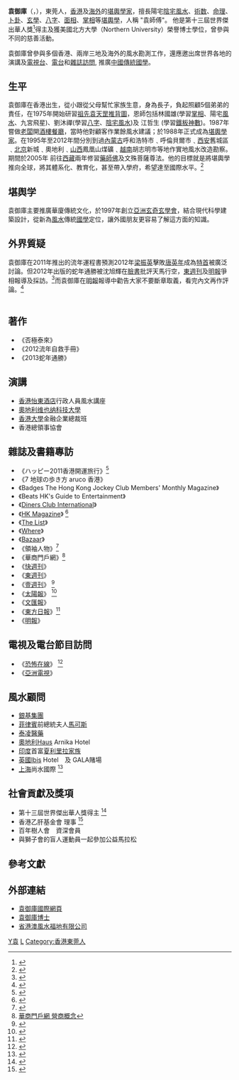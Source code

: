 {{inappropriate tone|time=2014-01-09T14:09:29+00:00}}
{{Infobox person
| name          = 袁御庫
| image         = 
| alt           = 
| caption       = 
| birth_name    = 
| birth_date    = {{birth year and age|1963}}
| birth_place   = {{HKG-1959}}
| death_date    = 
| death_place   = 
| nationality   = {{CNHK}}
| other_names   = 
| occupation    = [[堪輿學家|堪輿學家]]
| education     = 美國北方大學榮譽博士學位
| years_active  = 1988年至今
| known_for     = 
| notable_works = 
| awards        = 世界傑出華人獎
| website       = {{URL|www.master-yuen.com}}
}}

'''袁御庫'''（{{lang-en|Yuen Yu Fu}}，{{bd|1963年}}），東莞人，[[香港|香港]]及[[海外|海外]]的[[堪輿學家|堪輿學家]]，擅長陽宅[[陰宅|陰宅]][[風水|風水]]、[[術数|術数]]、[[命理|命理]]、[[卜卦|卜卦]]、[[玄學|玄學]]、[[八字|八字]]、[[面相|面相]]、[[掌相|掌相]]等[[堪輿學|堪輿學]]，人稱 "袁師傅"。 他是第十三屆世界傑出華人獎<ref>{{Cite web |url=http://www.wcbfund.com/ |title=世界傑出華人獎 |accessdate=2014-01-09 |archive-date=2014-01-09 |archive-url=https://web.archive.org/web/20140109095119/http://www.wcbfund.com/ |dead-url=no }}</ref>得主及獲美國北方大學（Northern University）榮譽博士學位，曾參與不同的慈善活動。

袁御庫曾參與多個香港、兩岸三地及海外的風水勘測工作，還應邀出席世界各地的演講及[[電視台|電視台]]、[[電台|電台]]和[[雜誌|雜誌]][[訪問|訪問]], 推廣[[中國|中國]][[傳統|傳統]][[國學|國學]]。


==生平==
袁御庫在香港出生，從小跟從父母幫忙家族生意，身為長子，負起照顧5個弟弟的責任，在1975年開始研習[[祖先|祖先]][[袁天罡|袁天罡]][[推背圖|推背圖]]，恩師包括林國雄(學習[[掌相|掌相]]、陽宅[[風水|風水]]、九宮飛星)、劉沐禪(學習[[八字|八字]]、[[陰宅|陰宅]][[風水|風水]])及 江哲生 (學習[[鐵板神數|鐵板神數]])。1987年嘗做[[老闆|老闆]]開[[酒樓|酒樓]][[餐廳|餐廳]]，當時他對顧客作業餘風水建議；於1988年正式成為[[堪輿學家|堪輿學家]]。在1995年至2012年間分別到過[[內蒙古|內蒙古]]呼和浩特市﹑呼倫貝爾市﹑[[西安|西安]]舊城區﹑[[北京|北京]]新城﹑奧地利﹑[[山西|山西]]鳳凰山煤礦﹑[[越南|越南]]胡志明市等地作實地風水改造勘察。期間於2005年 前往[[西藏|西藏]]兩年修習[[藥師佛|藥師佛]]及文殊菩薩尊法。他的目標就是將堪輿學推向全球，將其體系化、教育化，甚至帶入學府，希望達至國際水平。<ref>{{Cite web |url=http://paper.wenweipo.com/2013/05/04/zt1305040020.htm |title=文匯報 袁御庫博士 中國智慧 華人俊傑 審時度勢屢創商業奇跡 |accessdate=2014-01-09 |archive-date=2014-01-09 |archive-url=https://web.archive.org/web/20140109055638/http://paper.wenweipo.com/2013/05/04/zt1305040020.htm |dead-url=no }}</ref>

==堪舆学== 
袁御庫主要推廣華廈傳統文化，於1997年創立[[亞洲玄奇玄學會|亞洲玄奇玄學會]]，結合現代科學建築設計，從新為[[風水|風水]]傳統[[國學|國學]]定位，讓外國朋友更容易了解這方面的知識。

==外界質疑== 
袁御庫在2011年推出的流年運程書預測2012年[[梁振英|梁振英]]擊敗[[唐英年|唐英年]]成為[[特首|特首]]被廣泛討論。但2012年出版的蛇年通勝被沈旭輝在[[臉書|臉書]]批評天馬行空，[[東週刊|東週刊]]及[[明報|明報]]爭相報導及採訪。<ref>{{Cite web |url=http://eastweek.my-magazine.me/?aid=30932 |title=東週刊 |accessdate=2014-01-09 |archive-date=2014-01-09 |archive-url=https://web.archive.org/web/20140109200737/http://eastweek.my-magazine.me/?aid=30932 |dead-url=no }}</ref>而袁御庫在[[明報|明報]]報導中勸告大家不要斷章取義，看完內文再作評論。<ref>{{Cite web |url=http://news.sina.com.hk/news/20140107/-3-3159214/1.html |title=明報 |access-date=2014-01-09 |archive-date=2014-01-09 |archive-url=https://web.archive.org/web/20140109103831/http://news.sina.com.hk/news/20140107/-3-3159214/1.html |dead-url=no }}</ref><br/><br/>

==著作==
*《否極泰來》
*《2012流年自救手冊》
*《2013蛇年通勝》

==演講==
*[[香港怡東酒店|香港怡東酒店]]行政人員風水講座
*[[奧地利|奧地利]][[维也纳科技大學|维也纳科技大學]]
*[[香港大學|香港大學]]金融企業總裁班
*香港總領事協會

==雜誌及書籍專訪==
*《ハッピー2011香港開運旅行》<ref>{{Cite web |url=http://tokimeki-p.com/tabi/hongkong_kaiun.html |title=日本旅遊書(1) |accessdate=2014-01-09 |archiveurl=https://web.archive.org/web/20140109103646/http://tokimeki-p.com/tabi/hongkong_kaiun.html |archivedate=2014-01-09 |deadurl=yes }}</ref>
*《7 地球の歩き方 aruco 香港》
*《Badges The Hong Kong Jockey Club Members' Monthly Magazine》 
*《Beats HK's Guide to Entertainment》 
*《[[Diners_Club_International|Diners Club International]]》
*《[[HK_Magazine|HK Magazine]]》 <ref>{{Cite web |url=http://hk-magazine.com/city-living/article/feng-your-shui/ |title=HK Magazine Feng Your Shui |accessdate=2014-01-09 |archive-date=2014-01-09 |archive-url=https://web.archive.org/web/20140109101917/http://hk-magazine.com/city-living/article/feng-your-shui/ |dead-url=no }}</ref>
*《[[The_List|The List]]》
*《[[Where|Where]]》 
*《[[Bazaar|Bazaar]]》
*《領袖人物》<ref>{{Cite web |url=http://www.allleaders.com/Magazin/200903/Default.html |title=領袖人物 76期 |access-date=2014-01-09 |archive-date=2014-01-09 |archive-url=https://web.archive.org/web/20140109103735/http://www.allleaders.com/Magazin/200903/Default.html |dead-url=no }}</ref>
*《華商門戶網》<ref>[http://lxrm.chinese-no1.com/20000019/Experience.html 華商門戶網 營商概念]{{Dead link|date=2018年6月 |bot=InternetArchiveBot |fix-attempted=no }}</ref>
*《[[快週刊|快週刊]]》
*《[[東週刊|東週刊]]》
*《[[壹週刊|壹週刊]]》 <ref>{{Cite web |url=http://news.idsam.com/news.xddddd.com/personal.wawa/25017.htm |title=壹週刊 名人超級墓園大曝光 |access-date=2014-01-09 |archive-date=2014-01-09 |archive-url=https://web.archive.org/web/20140109105227/http://news.idsam.com/news.xddddd.com/personal.wawa/25017.htm |dead-url=no }}</ref>
*《[[太陽報|太陽報]]》 <ref>{{Cite web |url=http://the-sun.on.cc/cnt/news/20120328/00408_001.html |title=太陽報 政壇：唐唐大意失特首 |accessdate=2014-01-09 |archive-date=2012-04-30 |archive-url=https://web.archive.org/web/20120430165333/http://the-sun.on.cc/cnt/news/20120328/00408_001.html |dead-url=no }}</ref>
*《[[文汇报_(香港)|文匯報]]》
*《[[東方日報|東方日報]]》<ref>{{Cite web |url=http://orientaldaily.on.cc/cnt/news/20120328/00176_095.html |title=東方日報 政情：神算早批唐唐失荊州 |accessdate=2014-01-09 |archive-date=2012-07-01 |archive-url=https://web.archive.org/web/20120701161717/http://orientaldaily.on.cc/cnt/news/20120328/00176_095.html |dead-url=no }}</ref>
*《[[明報|明報]]》

==電視及電台節目訪問==
* 《[[恐怖在線|恐怖在線]]》 <ref>{{Cite web |url=http://www.hkreporter.com/video_archive.php?archive_id=15984 |title=恐怖在線(第939集) - 潘紹聰 / 嘉賓:殯儀業從業員仁哥、袁御庫先生及周全先生 |accessdate=2014-01-09 |archive-date=2014-01-09 |archive-url=https://web.archive.org/web/20140109103743/http://www.hkreporter.com/video_archive.php?archive_id=15984 |dead-url=no }}</ref>
* 《[[亞洲電視|亞洲電視]]》

==風水顧問==
*[[銀基集團|銀基集團]]
*[[菲律賓|菲律賓]]前總統夫人[[馬可斯|馬可斯]]
*[[泰凌醫藥|泰凌醫藥]]
*[[奧地利|奧地利]]Haus Arnika Hotel
*[[印度|印度]]首富[[夏利里拉家族|夏利里拉家族]]
*[[英國|英國]]Ibis Hotel　及 GALA賭場
*[[上海|上海]]尚水國際 <ref>{{Cite web |url=http://www.sunsint.com/zhuanjia/119.html |title=尚水國際  环境风水大师 / SUNS高级顾问 |accessdate=2014-01-09 |archive-date=2014-01-09 |archive-url=https://web.archive.org/web/20140109100446/http://www.sunsint.com/zhuanjia/119.html |dead-url=no }}</ref>

==社會貢獻及獎項==
*第十三屆世界傑出華人獎得主 <ref>{{Cite web |url=http://paper.wenweipo.com/2013/05/05/AY1305050004.htm |title=文匯報世界傑出華人獎 |accessdate=2014-01-09 |archive-date=2013-08-08 |archive-url=https://web.archive.org/web/20130808191550/http://paper.wenweipo.com/2013/05/05/AY1305050004.htm |dead-url=no }}</ref>
*香港乙肝基金會 理事 <ref>{{Cite web |url=http://www.hkhepbfree.org/index.php/zh/services/structure.html |title=香港乙肝基金會 |access-date=2014-01-09 |archive-date=2014-01-09 |archive-url=https://web.archive.org/web/20140109095114/http://www.hkhepbfree.org/index.php/zh/services/structure.html |dead-url=no }}</ref>
*百年樹人會　資深會員
*與獅子會的盲人運動員一起參加公益馬拉松

== 參考文獻 ==
{{reflist|2}}

==外部連結==
* [http://www.master-yuen.com 袁御庫國際網頁]{{Dead link|date=2018年6月 |bot=InternetArchiveBot |fix-attempted=no }}
* [http://www.yuenyufu.com 袁御庫博士]{{Dead link|date=2018年6月 |bot=InternetArchiveBot |fix-attempted=no }}
* [http://www.hkwm.com/service/southchina/fengshui.html 省港澳風水福地有限公司]{{Wayback|url=http://www.hkwm.com/service/southchina/fengshui.html |date=20140107134028 }}

[[Category:香港堪輿學家|Y袁]]
[[Category:袁姓|L]]
[[Category:香港東莞人|Category:香港東莞人]]